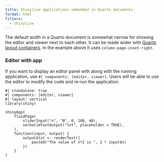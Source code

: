 ```yaml
---
title: Shinylive applications embedded in Quarto documents
format: html
filters:
  - shinylive
---
```



The default width in a Quarto document is somewhat narrow for showing the editor and viewer next to each other. It can be made wider with [Quarto layout containers](https://quarto.org/docs/authoring/article-layout.html). In the example above it uses `column-page-inset-right`.


### Editor with app

If you want to display an editor panel with along with the running application, use `#| components: [editor, viewer]`. Users will be able to use the editor to modify the code and re-run the application.

:::{.column-page-inset-right}
```shinylive-r
#| standalone: true
#| components: [editor, viewer]
#| layout: vertical
library(shiny)

shinyApp(
    fluidPage(
        sliderInput("n", "N", 0, 100, 40),
        verbatimTextOutput("txt", placeholder = TRUE),
    ),
    function(input, output) {
        output$txt <- renderText({
            paste0("The value of n*2 is ", 2 * input$n)
        })
    }
)
```
:::
